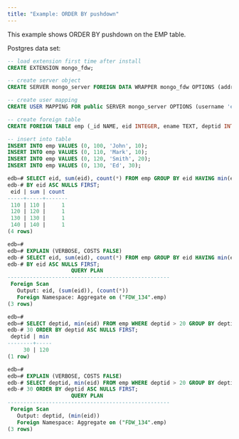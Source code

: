 ```yaml
---
title: "Example: ORDER BY pushdown"
---
```


This example shows ORDER BY pushdown on the EMP table.

Postgres data set:

```sql
-- load extension first time after install
CREATE EXTENSION mongo_fdw;

-- create server object
CREATE SERVER mongo_server FOREIGN DATA WRAPPER mongo_fdw OPTIONS (address 'localhost', port '27017');

-- create user mapping
CREATE USER MAPPING FOR public SERVER mongo_server OPTIONS (username 'edb', password 'edb');

-- create foreign table
CREATE FOREIGN TABLE emp (_id NAME, eid INTEGER, ename TEXT, deptid INTEGER) SERVER mongo_server OPTIONS (database 'edb', collection 'emp');

-- insert into table
INSERT INTO emp VALUES (0, 100, 'John', 10);
INSERT INTO emp VALUES (0, 110, 'Mark', 10);
INSERT INTO emp VALUES (0, 120, 'Smith', 20);
INSERT INTO emp VALUES (0, 130, 'Ed', 30);
```

```sql
edb=# SELECT eid, sum(eid), count(*) FROM emp GROUP BY eid HAVING min(eid) > 100 ORDER
edb-# BY eid ASC NULLS FIRST;
 eid | sum | count 
-----+-----+-------
 110 | 110 |     1
 120 | 120 |     1
 130 | 130 |     1
 140 | 140 |     1
(4 rows)

edb=# 
edb=# EXPLAIN (VERBOSE, COSTS FALSE)
edb-# SELECT eid, sum(eid), count(*) FROM emp GROUP BY eid HAVING min(eid) > 100 ORDER
edb-# BY eid ASC NULLS FIRST;
                    QUERY PLAN                     
---------------------------------------------------
 Foreign Scan
   Output: eid, (sum(eid)), (count(*))
   Foreign Namespace: Aggregate on ("FDW_134".emp)
(3 rows)

edb=# 
edb=# SELECT deptid, min(eid) FROM emp WHERE deptid > 20 GROUP BY deptid HAVING min(deptid) = 
edb-# 30 ORDER BY deptid ASC NULLS FIRST;
 deptid | min 
--------+-----
     30 | 120
(1 row)

edb=# 
edb=# EXPLAIN (VERBOSE, COSTS FALSE)
edb-# SELECT deptid, min(eid) FROM emp WHERE deptid > 20 GROUP BY deptid HAVING min(deptid) = 
edb-# 30 ORDER BY deptid ASC NULLS FIRST;
                    QUERY PLAN                     
---------------------------------------------------
 Foreign Scan
   Output: deptid, (min(eid))
   Foreign Namespace: Aggregate on ("FDW_134".emp)
(3 rows)
```